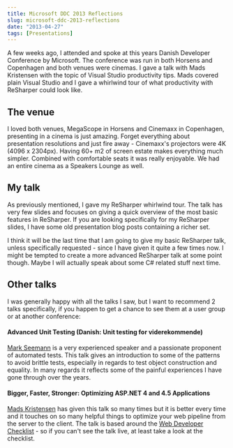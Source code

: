 ```yaml
---
title: Microsoft DDC 2013 Reflections
slug: microsoft-ddc-2013-reflections
date: "2013-04-27"
tags: [Presentations]
---
```


A few weeks ago, I attended and spoke at this years Danish Developer Conference by Microsoft. The conference was run in both Horsens and Copenhagen and both venues were cinemas. I gave a talk with Mads Kristensen with the topic of Visual Studio productivity tips. Mads covered plain Visual Studio and I gave a whirlwind tour of what productivity with ReSharper could look like.

## The venue

I loved both venues, MegaScope in Horsens and Cinemaxx in Copenhagen, presenting in a cinema is just amazing. Forget everything about presentation resolutions and just fire away - Cinemaxx's projectors were 4K (4096 x 2304px). Having 60+ m2 of screen estate makes everything much simpler. Combined with comfortable seats it was really enjoyable. We had an entire cinema as a Speakers Lounge as well.

## My talk

As previously mentioned, I gave my ReSharper whirlwind tour. The talk has very few slides and focuses on giving a quick overview of the most basic features in ReSharper. If you are looking specifically for my ReSharper slides, I have some old presentation blog posts containing a richer set.

I think it will be the last time that I am going to give my basic ReSharper talk, unless specifically requested - since I have given it quite a few times now. I might be tempted to create a more advanced ReSharper talk at some point though. Maybe I will actually speak about some C# related stuff next time.

## Other talks

I was generally happy with all the talks I saw, but I want to recommend 2 talks specifically, if you happen to get a chance to see them at a user group or at another conference:

#### Advanced Unit Testing (Danish: Unit testing for viderekommende)

[Mark Seemann](http://blog.ploeh.dk/) is a very experienced speaker and a passionate proponent of automated tests. This talk gives an introduction to some of the patterns to avoid brittle tests, especially in regards to test object construction and equality. In many regards it reflects some of the painful experiences I have gone through over the years.

#### Bigger, Faster, Stronger: Optimizing ASP.NET 4 and 4.5 Applications

[Mads Kristensen](http://madskristensen.net/) has given this talk so many times but it is better every time and it touches on so many helpful things to optimize your web pipeline from the server to the client. The talk is based around the [Web Developer Checklist](http://webdevchecklist.com/) - so if you can't see the talk live, at least take a look at the checklist.
